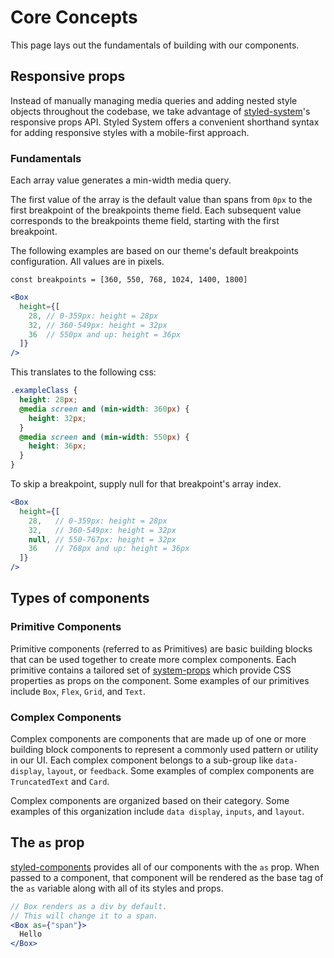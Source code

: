 
# Core Concepts

This page lays out the fundamentals of building with our components.

## Responsive props
Instead of manually managing media queries and adding nested style objects throughout the codebase, we take advantage of [styled-system](https://github.com/styled-system/styled-system)'s responsive props API.  Styled System offers a convenient shorthand syntax for adding responsive styles with a mobile-first approach.

### Fundamentals
Each array value generates a min-width media query.

The first value of the array is the default value than spans from `0px` to the first breakpoint of the breakpoints theme field.
Each subsequent value corresponds to the breakpoints theme field, starting with the first breakpoint.

The following examples are based on our theme's default breakpoints configuration.  All values are in pixels.

`const breakpoints = [360, 550, 768, 1024, 1400, 1800]`

```jsx
<Box
  height={[
    28, // 0-359px: height = 28px
    32, // 360-549px: height = 32px
    36  // 550px and up: height = 36px
  ]}
/>
```

This translates to the following css:
```scss
.exampleClass {
  height: 28px;
  @media screen and (min-width: 360px) {
    height: 32px;
  }
  @media screen and (min-width: 550px) {
    height: 36px;
  }
}


```

To skip a breakpoint, supply null for that breakpoint's array index.

```jsx
<Box
  height={[
    28,   // 0-359px: height = 28px
    32,   // 360-549px: height = 32px
    null, // 550-767px: height = 32px
    36    // 768px and up: height = 36px
  ]}
/>
```

## Types of components

### Primitive Components

 Primitive components (referred to as Primitives) are basic building blocks that can be used together to create more complex components.  Each primitive contains a tailored set of [system-props](/system-props) which provide CSS properties as props on the component.  Some examples of our primitives include `Box`, `Flex`, `Grid`, and `Text`.

### Complex Components

 Complex components are components that are made up of one or more building block components to represent a commonly used pattern or utility in our UI.  Each complex component belongs to a sub-group like `data-display`, `layout`, or `feedback`. Some examples of complex components are `TruncatedText` and `Card`.

Complex components are organized based on their category.  Some examples of this organization include `data display`, `inputs`, and `layout`.


## The `as` prop
[styled-components](https://www.styled-components.com) provides all of our components with the `as` prop. When passed to a component, that component will be rendered as the base tag of the `as` variable along with all of its styles and props.

```jsx
// Box renders as a div by default.
// This will change it to a span.
<Box as={"span"}>
  Hello
</Box>
```
